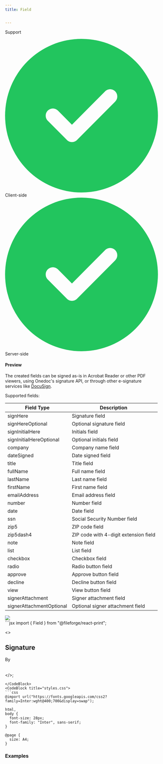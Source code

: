 ```yaml
---
title: Field


---
```


Support

<div style={{
    display: "grid",
    gridTemplateColumns: "repeat(2, 1fr)",
    gap: "0.5rem",
  }}><div className="flex items-center p-3 border rounded-md border-gray-700" style={{borderColor: '#374151'}}><svg xmlns="http://www.w3.org/2000/svg" className="h-5 w-5 mr-2" viewBox="0 0 512 512"><path fill="#22c55e" d="M256 512A256 256 0 1 0 256 0a256 256 0 1 0 0 512zM369 209L241 337c-9.4 9.4-24.6 9.4-33.9 0l-64-64c-9.4-9.4-9.4-24.6 0-33.9s24.6-9.4 33.9 0l47 47L335 175c9.4-9.4 24.6-9.4 33.9 0s9.4 24.6 0 33.9z"/></svg><span>Client-side</span></div><div className="flex items-center p-3 border rounded-md" style={{borderColor: '#374151'}}><svg xmlns="http://www.w3.org/2000/svg" className="h-5 w-5 mr-2" viewBox="0 0 512 512"><path fill="#22c55e" d="M256 512A256 256 0 1 0 256 0a256 256 0 1 0 0 512zM369 209L241 337c-9.4 9.4-24.6 9.4-33.9 0l-64-64c-9.4-9.4-9.4-24.6 0-33.9s24.6-9.4 33.9 0l47 47L335 175c9.4-9.4 24.6-9.4 33.9 0s9.4 24.6 0 33.9z"/></svg><span>Server-side</span></div></div>

#### Preview

The created fields can be signed as-is in Acrobat Reader or other PDF viewers, using Onedoc's signature API, or through other e-signature services like [DocuSign](https://developers.docusign.com/docs/esign-rest-api/esign101/concepts/tabs/pdf-transform/).

Supported fields:

| Field Type | Description |
|------------|-------------|
| signHere | Signature field |
| signHereOptional | Optional signature field |
| signInitialHere | Initials field |
| signInitialHereOptional | Optional initials field |
| company | Company name field |
| dateSigned | Date signed field |
| title | Title field |
| fullName | Full name field |
| lastName | Last name field |
| firstName | First name field |
| emailAddress | Email address field |
| number | Number field |
| date | Date field |
| ssn | Social Security Number field |
| zip5 | ZIP code field |
| zip5dash4 | ZIP code with 4-digit extension field |
| note | Note field |
| list | List field |
| checkbox | Checkbox field |
| radio | Radio button field |
| approve | Approve button field |
| decline | Decline button field |
| view | View button field |
| signerAttachment | Signer attachment field |
| signerAttachmentOptional | Optional signer attachment field |

<Frame background="subtle"><img src="../../images/previews/field-0dfd9c56/document.1.jpg" style={{  width: '100%', height: 'auto', maxHeight: '500px', borderRadius: "0.25rem", overflow: "hidden", border: '1px solid #E5E4E2' }} /></Frame>

<div style={{paddingTop: "1rem", paddingBottom: "1rem"}}><CodeBlocks>
<CodeBlock title="template.tsx">
```jsx
import { Field } from "@fileforge/react-print";

<>
  <Tailwind>
    <h2 className="text-xl font-bold mb-4">Signature</h2>
    <div className="p-4 rounded-md border border-gray-200">
      By
      <br />
      <Field
        type="fullName"
        signee="sender"
        defaultValue="John Doe"
        className="border-b border-b-gray-300"
      />
      <br />
      <Field
        type="dateSigned"
        signee="sender"
        defaultValue="04/18/2024"
        className="border-b border-b-gray-300"
      />
      <br />
      <Field
        type="signHere"
        signee="sender"
        className="border border-gray-300 h-48"
      />
    </div>
  </Tailwind>
</>;

```
</CodeBlock>
<CodeBlock title="styles.css">
```css
@import url("https://fonts.googleapis.com/css2?family=Inter:wght@400;700&display=swap");

html,
body {
  font-size: 28px;
  font-family: "Inter", sans-serif;
}

@page {
  size: A4;
}

```
</CodeBlock>
</CodeBlocks></div>

### Examples

